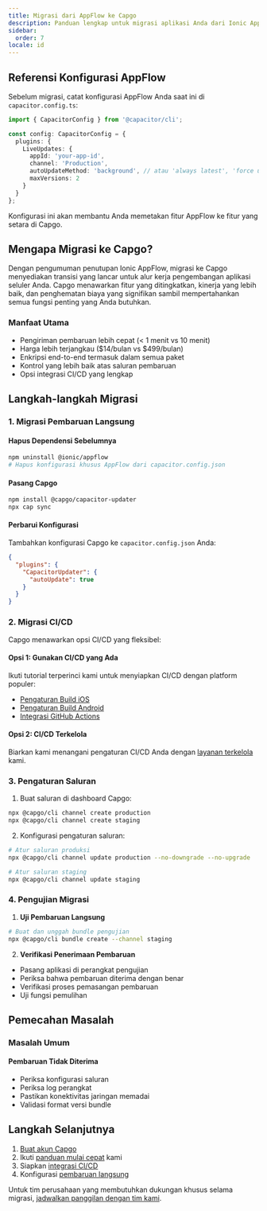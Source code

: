 ```yaml
---
title: Migrasi dari AppFlow ke Capgo
description: Panduan lengkap untuk migrasi aplikasi Anda dari Ionic AppFlow ke Capgo
sidebar:
  order: 7
locale: id
---
```


## Referensi Konfigurasi AppFlow

Sebelum migrasi, catat konfigurasi AppFlow Anda saat ini di `capacitor.config.ts`:

```typescript
import { CapacitorConfig } from '@capacitor/cli';

const config: CapacitorConfig = {
  plugins: {
    LiveUpdates: {
      appId: 'your-app-id',
      channel: 'Production',
      autoUpdateMethod: 'background', // atau 'always latest', 'force update'
      maxVersions: 2
    }
  }
};
```

Konfigurasi ini akan membantu Anda memetakan fitur AppFlow ke fitur yang setara di Capgo.

## Mengapa Migrasi ke Capgo?

Dengan pengumuman penutupan Ionic AppFlow, migrasi ke Capgo menyediakan transisi yang lancar untuk alur kerja pengembangan aplikasi seluler Anda. Capgo menawarkan fitur yang ditingkatkan, kinerja yang lebih baik, dan penghematan biaya yang signifikan sambil mempertahankan semua fungsi penting yang Anda butuhkan.

### Manfaat Utama
- Pengiriman pembaruan lebih cepat (< 1 menit vs 10 menit)
- Harga lebih terjangkau ($14/bulan vs $499/bulan)
- Enkripsi end-to-end termasuk dalam semua paket
- Kontrol yang lebih baik atas saluran pembaruan
- Opsi integrasi CI/CD yang lengkap

## Langkah-langkah Migrasi

### 1. Migrasi Pembaruan Langsung

#### Hapus Dependensi Sebelumnya
```bash
npm uninstall @ionic/appflow
# Hapus konfigurasi khusus AppFlow dari capacitor.config.json
```

#### Pasang Capgo
```bash
npm install @capgo/capacitor-updater
npx cap sync
```

#### Perbarui Konfigurasi
Tambahkan konfigurasi Capgo ke `capacitor.config.json` Anda:
```json
{
  "plugins": {
    "CapacitorUpdater": {
      "autoUpdate": true
    }
  }
}
```

### 2. Migrasi CI/CD

Capgo menawarkan opsi CI/CD yang fleksibel:

#### Opsi 1: Gunakan CI/CD yang Ada
Ikuti tutorial terperinci kami untuk menyiapkan CI/CD dengan platform populer:
- [Pengaturan Build iOS](https://capgo.app/blog/automatic-capacitor-ios-build-github-action/)
- [Pengaturan Build Android](https://capgo.app/blog/automatic-capacitor-android-build-github-action/)
- [Integrasi GitHub Actions](https://capgo.app/blog/automatic-capacitor-ios-build-github-action/)

#### Opsi 2: CI/CD Terkelola
Biarkan kami menangani pengaturan CI/CD Anda dengan [layanan terkelola](https://cal.com/team/capgo/mobile-ci-cd-done-for-you) kami.

### 3. Pengaturan Saluran

1. Buat saluran di dashboard Capgo:
```bash
npx @capgo/cli channel create production
npx @capgo/cli channel create staging
```

2. Konfigurasi pengaturan saluran:
```bash
# Atur saluran produksi
npx @capgo/cli channel update production --no-downgrade --no-upgrade

# Atur saluran staging
npx @capgo/cli channel update staging
```

### 4. Pengujian Migrasi

1. **Uji Pembaruan Langsung**
```bash
# Buat dan unggah bundle pengujian
npx @capgo/cli bundle create --channel staging
```

2. **Verifikasi Penerimaan Pembaruan**
- Pasang aplikasi di perangkat pengujian
- Periksa bahwa pembaruan diterima dengan benar
- Verifikasi proses pemasangan pembaruan
- Uji fungsi pemulihan

## Pemecahan Masalah

### Masalah Umum

#### Pembaruan Tidak Diterima
- Periksa konfigurasi saluran
- Periksa log perangkat
- Pastikan konektivitas jaringan memadai
- Validasi format versi bundle

## Langkah Selanjutnya

1. [Buat akun Capgo](/register/)
2. Ikuti [panduan mulai cepat](/docs/getting-started/quickstart/) kami
3. Siapkan [integrasi CI/CD](/docs/getting-started/cicd-integration/)
4. Konfigurasi [pembaruan langsung](/docs/live-updates/)

Untuk tim perusahaan yang membutuhkan dukungan khusus selama migrasi, [jadwalkan panggilan dengan tim kami](https://cal.com/team/capgo/capgo-enterprise-inquiry).
